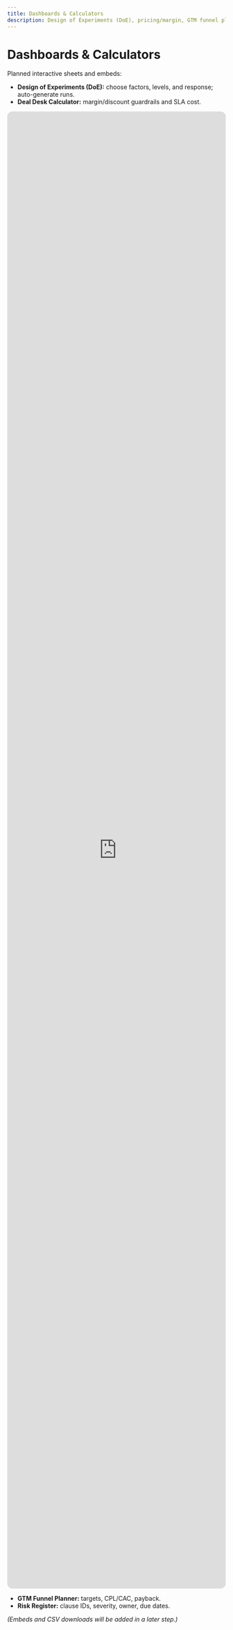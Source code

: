 ```yaml
---
title: Dashboards & Calculators
description: Design of Experiments (DoE), pricing/margin, GTM funnel planning, and risk registers.
---
```


# Dashboards & Calculators

Planned interactive sheets and embeds:
- **Design of Experiments (DoE):** choose factors, levels, and response; auto-generate runs.
- **Deal Desk Calculator:** margin/discount guardrails and SLA cost.

<iframe
  src="https://docs.google.com/spreadsheets/d/e/2PACX-1vTnx2GL-Jqcu4C9KpTpyCaEIy5fsaL_fjXvwyUgb6TqA4l0ivdGNxUkYrUDFt8ERQ/pubhtml?widget=true&headers=false"
  style="width:100%;height:85vh;border:1px solid var(--sl-color-hairline);border-radius:12px;"
  loading="lazy">
</iframe>

- **GTM Funnel Planner:** targets, CPL/CAC, payback.
- **Risk Register:** clause IDs, severity, owner, due dates.

_(Embeds and CSV downloads will be added in a later step.)_
